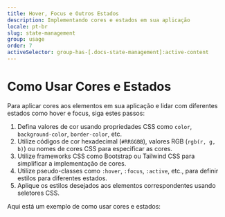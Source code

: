 ```yaml
---
title: Hover, Focus e Outros Estados
description: Implementando cores e estados em sua aplicação
locale: pt-br
slug: state-management
group: usage
order: 7
activeSelector: group-has-[.docs-state-management]:active-content
---
```


# Como Usar Cores e Estados

Para aplicar cores aos elementos em sua aplicação e lidar com diferentes estados como hover e focus, siga estes passos:

1. Defina valores de cor usando propriedades CSS como `color`, `background-color`, `border-color`, etc.
2. Utilize códigos de cor hexadecimal (`#RRGGBB`), valores RGB (`rgb(r, g, b)`) ou nomes de cores CSS para especificar as cores.
3. Utilize frameworks CSS como Bootstrap ou Tailwind CSS para simplificar a implementação de cores.
4. Utilize pseudo-classes como `:hover`, `:focus`, `:active`, etc., para definir estilos para diferentes estados.
5. Aplique os estilos desejados aos elementos correspondentes usando seletores CSS.

Aqui está um exemplo de como usar cores e estados:

